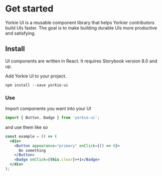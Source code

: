 
<Meta title="Introduction" />

# Get started

Yorkie UI is a reusable component library that helps Yorkier contributors build UIs faster.
The goal is to make building durable UIs more productive and satisfying.

## Install

UI components are written in React. It requires Storybook version 8.0 and up.

Add Yorkie UI to your project.

```
npm install --save yorkie-ui
```

### **Use**

Import components you want into your UI

```jsx
import { Button, Badge } from 'yorkie-ui';
```

and use them like so

```jsx
const example = () => (
  <div>
    <Button appearance="primary" onClick={() => 0}>
      Do something
    </Button>
    <Badge onClick={this.clear}>+1</Badge>
  </div>
);
```

<Overview />
